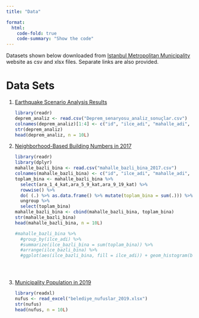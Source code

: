 ```yaml
---
title: "Data"

format:
  html:
    code-fold: true
    code-summary: "Show the code"
---
```


Datasets shown below downloaded from [Istanbul Metropolitan Municipality](data.ibb.gov.tr) website as csv and xlsx files. Separate links are also provided.

# Data Sets

1.  [Earthquake Scenario Analysis Results](https://data.ibb.gov.tr/tr/dataset/deprem-senaryosu-analiz-sonuclari/resource/9c3ac492-de4b-4245-b418-7ad3df67a193)

    ```r

    library(readr)
    deprem_analiz <- read.csv("Deprem_senaryosu_analiz_sonuçlar.csv")
    colnames(deprem_analiz)[1:4] <- c("id", "ilce_adi", "mahalle_adi", "mahalle_kodu")
    str(deprem_analiz)
    head(deprem_analiz, n = 10L)

    ```

2.  [Neighborhood-Based Building Numbers in 2017](https://data.ibb.gov.tr/tr/dataset/mahalle-bazli-bina-analiz-verisi/resource/cef193d5-0bd2-4e8d-8a69-275c50288875)

    ```r
    library(readr)
    library(dplyr)
    mahalle_bazli_bina <- read.csv("mahalle_bazli_bina_2017.csv")
    colnames(mahalle_bazli_bina) <- c("id", "ilce_adi", "mahalle_adi", "mahalle_kodu", "once_1980", "ara_1980_2000", "sonra_2000", "ara_1_4_kat", "ara_5_9_kat", "ara_9_19_kat")
    toplam_bina <- mahalle_bazli_bina %>% 
      select(ara_1_4_kat,ara_5_9_kat,ara_9_19_kat) %>%
      rowwise() %>%
      do( (.) %>% as.data.frame() %>% mutate(toplam_bina = sum(.))) %>%
      ungroup %>%
      select(toplam_bina)
    mahalle_bazli_bina <- cbind(mahalle_bazli_bina, toplam_bina)
    str(mahalle_bazli_bina)
    head(mahalle_bazli_bina, n = 10L)
    ```

    ```r
    #mahalle_bazli_bina %>% 
      #group_by(ilce_adi) %>%
      #summarize(ilce_bazli_bina = sum(toplam_bina)) %>%
      #arrange(ilce_bazli_bina) %>% 
      #ggplot(aes(ilce_bazli_bina, fill = ilce_adi)) + geom_histogram(binwidth = 4000)





    ```

3.  [Municipality Population in 2019](https://data.ibb.gov.tr/tr/dataset/belediye-nufuslari-veri-seti/resource/c6c9b289-2824-41b3-ab3d-4fd655ed4e24)

    ```r

    library(readxl)
    nufus <- read_excel("belediye_nufuslar_2019.xlsx")
    str(nufus)
    head(nufus, n = 10L)

    ```
